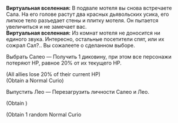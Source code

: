 {{Диалог Начало}}
:'''Виртуальная вселенная:''' В подвале мотеля вы снова встречаете Сала. На его голове растут два красных дьявольских усика, его липкое тело разъедает стены и плитку мотеля. Он пытается увеличиться и не замечает вас.
:'''Виртуальная вселенная:''' Из комнат мотеля не доносится ни единого звука. Интересно, остальные посетители спят, или их сожрал Сал?.. Вы сожалеете о сделанном выборе.
:{{Диалог|Звезда}} Выбрать Салео &mdash; Получить 1 диковину, при этом все персонажи потеряют НР, равное 20% от их текущего НР.
:;(All allies lose 20% of their current HP)
:;(Obtain a Normal Curio)
:{{Диалог|Звезда}} Выпустить Лео &mdash; Перезагрузить личности Салео и Лео.
:;(Obtain {{Предмет|Космические фрагменты|20|x=100}})
:{{SU Special Dialogue|Небытие|Смешать две личности в одну|Переключиться на личность Лео и получить случайную диковину.}}
:;(Obtain 1 random Normal Curio
{{Диалог Конец}}